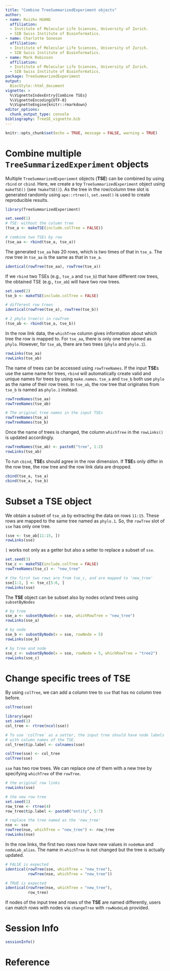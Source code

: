 ```yaml
---
title: "Combine TreeSummarizedExperiment objects"
author: 
- name: Ruizhu HUANG
  affiliation: 
  - Institute of Molecular Life Sciences, University of Zurich.
  - SIB Swiss Institute of Bioinformatics.
- name: Charlotte Soneson
  affiliation: 
  - Institute of Molecular Life Sciences, University of Zurich.
  - SIB Swiss Institute of Bioinformatics.
- name: Mark Robinson
  affiliation: 
  - Institute of Molecular Life Sciences, University of Zurich.
  - SIB Swiss Institute of Bioinformatics.
package: TreeSummarizedExperiment
output: 
  BiocStyle::html_document
vignette: >
  %\VignetteIndexEntry{Combine TSEs}
  %\VignetteEncoding{UTF-8}
  %\VignetteEngine{knitr::rmarkdown}
editor_options: 
  chunk_output_type: console
bibliography: TreeSE_vignette.bib
---
```


```r
knitr::opts_chunk$set(echo = TRUE, message = FALSE, warning = TRUE)
```


# Combine multiple `TreeSummarizedExperiment` objects 

Multiple `TreeSummarizedExperiemnt` objects (**TSE**) can be combined by using
`rbind` or `cbind`. Here, we create a toy `TreeSummarizedExperiment` object
using `makeTSE()` (see `?makeTSE()`). As the tree in the row/column tree slot is
generated randomly using `ape::rtree()`, `set.seed()` is used to create
reproducible results.

```r
library(TreeSummarizedExperiment)

set.seed(1)
# TSE: without the column tree
(tse_a <- makeTSE(include.colTree = FALSE))

# combine two TSEs by row
(tse_aa <- rbind(tse_a, tse_a))
```
The generated `tse_aa` has 20 rows, which is two times of that in `tse_a`. The row tree in `tse_aa` is the same as that in `tse_a`.

```r
identical(rowTree(tse_aa), rowTree(tse_a))
```

If we `rbind` two TSEs (e.g., `tse_a` and `tse_b`) that have different row trees, the obtained TSE (e.g., `tse_ab`) will have two row trees. 
```r
set.seed(2)
tse_b <- makeTSE(include.colTree = FALSE)

# different row trees
identical(rowTree(tse_a), rowTree(tse_b))

# 2 phylo tree(s) in rowTree
(tse_ab <- rbind(tse_a, tse_b))
```

In the row link data, the `whichTree` column gives information about which tree the row is mapped to.
For `tse_aa`, there is only one tree named as `phylo`. However, for `tse_ab`, there are two trees (`phylo` and `phylo.1`).
```r
rowLinks(tse_aa)
rowLinks(tse_ab)
```

The name of trees can be accessed using `rowTreeNames`. If the input **TSE**s use the same name for trees, `rbind` will automatically create valid and unique names for trees by using `make.names`. `tse_a` and `tse_b` both use `phylo` as the name of their row trees. In `tse_ab`, the row tree that originates from `tse_b` is named as `phylo.1` instead.
```r
rowTreeNames(tse_aa)
rowTreeNames(tse_ab)

# The original tree names in the input TSEs
rowTreeNames(tse_a)
rowTreeNames(tse_b)
```

Once the name of trees is changed, the column `whichTree` in the `rowLinks()` is updated accordingly.
```r
rowTreeNames(tse_ab) <- paste0("tree", 1:2)
rowLinks(tse_ab)
```

To run `cbind`, **TSE**s should agree in the row dimension. If **TSE**s only differ in the row tree, the row tree and the row link data are dropped.
```r
cbind(tse_a, tse_a)
cbind(tse_a, tse_b)
```


# Subset a **TSE** object

We obtain a subset of `tse_ab` by extracting the data on rows `11:15`. These rows are mapped to the same tree named as `phylo.1`. So, the `rowTree` slot of `sse` has only one tree.
```r
(sse <- tse_ab[11:15, ])
rowLinks(sse)
```

`[` works not only as a getter but also a setter to replace a subset of `sse`.
```r
set.seed(3)
tse_c <- makeTSE(include.colTree = FALSE)
rowTreeNames(tse_c) <- "new_tree"

# the first two rows are from tse_c, and are mapped to 'new_tree'
sse[1:2, ] <- tse_c[5:6, ]
rowLinks(sse)
```

The **TSE** object can be subset also by nodes or/and trees using `subsetByNodes`
```r
# by tree
sse_a <- subsetByNode(x = sse, whichRowTree = "new_tree")
rowLinks(sse_a)

# by node
sse_b <- subsetByNode(x = sse, rowNode = 5)
rowLinks(sse_b)

# by tree and node
sse_c <- subsetByNode(x = sse, rowNode = 5, whichRowTree = "tree2")
rowLinks(sse_c)
```

# Change specific trees of **TSE**

By using `colTree`, we can add a column tree to `sse` that has no column tree before.
```r
colTree(sse)

library(ape)
set.seed(1)
col_tree <- rtree(ncol(sse))

# To use 'colTree` as a setter, the input tree should have node labels matching
# with column names of the TSE.
col_tree$tip.label <- colnames(sse)

colTree(sse) <- col_tree
colTree(sse)
```

`sse` has two row trees. We can replace one of them with a new tree by
specifying `whichTree` of the `rowTree`.
```r
# the original row links
rowLinks(sse)

# the new row tree
set.seed(1)
row_tree <- rtree(4)
row_tree$tip.label <- paste0("entity", 5:7)

# replace the tree named as the 'new_tree'
nse <- sse
rowTree(nse, whichTree = "new_tree") <- row_tree
rowLinks(nse)
```


In the row links, the first two rows now have new values in `nodeNum` and
`nodeLab_alias`. The name in `whichTree` is not changed but the tree is actually
updated.

```r
# FALSE is expected
identical(rowTree(sse, whichTree = "new_tree"),
          rowTree(nse, whichTree = "new_tree"))

# TRUE is expected
identical(rowTree(nse, whichTree = "new_tree"),
          row_tree)
```

If nodes of the input tree and rows of the **TSE** are named differently, users
can match rows with nodes via `changeTree` with `rowNodeLab` provided.


# Session Info

```r
sessionInfo()
```

# Reference
